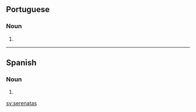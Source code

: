 ==Portuguese==

===Noun===
{{head|pt}} {{f-p}}

# {{pt-noun form of|serenata|onlyf|pl}}

----

==Spanish==

===Noun===
{{head|es|noun form|g=f-p}}

# {{plural of|serenata|lang=es}}

[[sv:serenatas]]